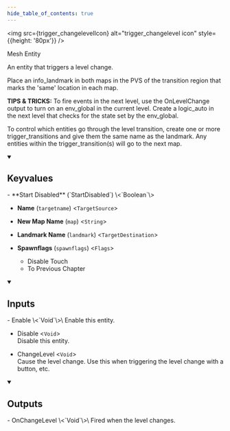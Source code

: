 ```yaml
---
hide_table_of_contents: true
---
```


<!---
!!!!!!
THIS PAGE IS AUTOGENERATED FROM GAME FGD DEFINITIONS!
DO NOT EDIT MANUALLY!
!!!!!!

In order to make edits, you can make an annotation file in /fgd_dump_overrides
-->



<img src={trigger_changelevelIcon} alt="trigger_changelevel icon" style={{height: '80px'}} />

Mesh Entity

An entity that triggers a level change.

Place an info_landmark in both maps in the PVS of the transition region that marks the 'same' location in each map.

<b>TIPS & TRICKS:</b>
To fire events in the next level, use the OnLevelChange output to turn on an env_global in the current level.  Create a logic_auto in the next level that checks for the state set by the env_global.

To control which entities go through the level transition, create one or more trigger_transitions and give them the same name as the landmark. Any entities within the trigger_transition(s) will go to the next map.

<details open>
<summary><h2>Keyvalues</h2></summary>
- **Start Disabled** (`StartDisabled`) \<`Boolean`\>

- **Name** (`targetname`) \<`TargetSource`\>

- **New Map Name** (`map`) \<`String`\>

- **Landmark Name** (`landmark`) \<`TargetDestination`\>

- **Spawnflags** (`spawnflags`) \<`Flags`\>
  - Disable Touch
  - To Previous Chapter



 </details>
<details open>
<summary><h2>Inputs</h2></summary>
- Enable \<`Void`\>\
Enable this entity.

- Disable \<`Void`\>\
Disable this entity.

- ChangeLevel \<`Void`\>\
Cause the level change. Use this when triggering the level change with a button, etc.


 </details>
<details open>
<summary><h2>Outputs</h2></summary>
- OnChangeLevel \<`Void`\>\
Fired when the level changes.


 </details>